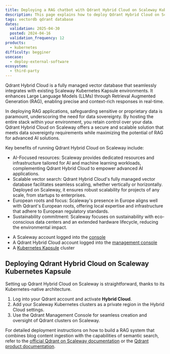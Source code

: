 ```yaml
---
title: Deploying a RAG chatbot with Qdrant Hybrid Cloud on Scaleway Kubernetes Kapsule
description: This page explains how to deploy Qdrant Hybrid Cloud on Scaleway Kubernetes Kapsule.
tags: vectordb qdrant database
dates:
  validation: 2025-04-30
  posted: 2024-04-16
  validation_frequency: 12
products:
  - kubernetes
difficulty: begginer
usecase:
  - deploy-external-software
ecosystem:
  - third-party
---
```



Qdrant Hybrid Cloud is a fully managed vector database that seamlessly integrates with existing Scaleway Kubernetes Kapsule environments. It enhances Large Language Models (LLMs) through Retrieval Augmented Generation (RAG), enabling precise and context-rich responses in real-time.

In deploying RAG applications, safeguarding sensitive or proprietary data is paramount, underscoring the need for data sovereignty.
By hosting the entire stack within your environment, you retain control over your data.
Qdrant Hybrid Cloud on Scaleway offers a secure and scalable solution that meets data sovereignty requirements while maximizing the potential of RAG for advanced AI solutions.

Key benefits of running Qdrant Hybrid Cloud on Scaleway include:

- AI-Focused resources: Scaleway provides dedicated resources and infrastructure tailored for AI and machine learning workloads, complementing Qdrant Hybrid Cloud to empower advanced AI applications.
- Scalable vector search: Qdrant Hybrid Cloud's fully managed vector database facilitates seamless scaling, whether vertically or horizontally. Deployed on Scaleway, it ensures robust scalability for projects of any scale, from startups to enterprises.
- European roots and focus: Scaleway's presence in Europe aligns well with Qdrant's European roots, offering local expertise and infrastructure that adhere to European regulatory standards.
- Sustainability commitment: Scaleway focuses on sustainability with eco-conscious data centers and an extended hardware lifecycle, reducing the environmental impact.

<Requirements />

- A Scaleway account logged into the [console](https://console.scaleway.com)
- A Qdrant Hybrid Cloud account logged into the [management console](https://cloud.qdrant.io/)
- A [Kubernetes Kapsule](/kubernetes/quickstart/) cluster

## Deploying Qdrant Hybrid Cloud on Scaleway Kubernetes Kapsule

Setting up Qdrant Hybrid Cloud on Scaleway is straightforward, thanks to its Kubernetes-native architecture.

1. Log into your Qdrant account and activate **Hybrid Cloud**.
2. Add your Scaleway Kubernetes clusters as a private region in the Hybrid Cloud settings.
3. Use the Qdrant Management Console for seamless creation and oversight of Qdrant clusters on Scaleway.

For detailed deployment instructions on how to build a RAG system that combines blog content ingestion with the capabilities of semantic search, refer to the [official Qdrant on Scaleway documentation](https://qdrant.tech/documentation/examples/rag-chatbot-scaleway/) or the [Qdrant product documentation](https://qdrant.tech/documentation/).
